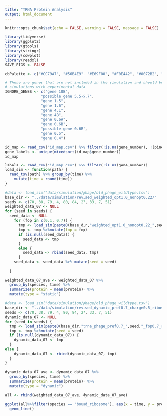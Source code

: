```yaml
---
title: "TRNA Protein Analysis"
output: html_document
---
```


```r
knitr::opts_chunk$set(echo = FALSE, warning = FALSE, message = FALSE)

library(tidyverse)
library(ggplot2)
library(gtools)
library(stringr)
library(cowplot)
library(readxl)
SAVE_FIGS <- FALSE

cbPalette <- c("#CC79A7", "#56B4E9", "#E69F00", "#F0E442", "#0072B2", "#D55E00", "#009E73", "#999999")

# These are genes that are not included in the simulation and should be removed before comparing
# simulations with experimental data
IGNORE_GENES <- c("gene 10B",
                "possible gene 5.5-5.7",
                "gene 1.5",
                "gene 1.6",
                "gene 4.1",
                "gene 4B",
                "gene 0.6A",
                "gene 0.6B",
                "possible gene 0.6B",
                "gene 0.5",
                "gene 0.4")
```

```r
id_map <- read_csv("id_map.csv") %>% filter(!is.na(gene_number), !(pinetree %in% IGNORE_GENES))
gene_labels <- unique(mixedsort(id_map$gene_number))
id_map
```

```r
labels <- read_csv("id_map.csv") %>% filter(!is.na(gene_number))
load_sim <- function(path) {
  read_tsv(path) %>% group_by(time) %>%
    mutate(time = round(time))
}

#data <- load_sim("data/simulation/phage/old_phage_wildtype.tsv")
base_dir <- "../data/simulation/revised_weighted_opt1.0_nonopt0.22/"
seeds <- c(70, 38, 79, 4, 80, 84, 27, 33, 7, 51)
weighted_data_07 <- NULL
for (seed in seeds) {
  seed_data <- NULL
    for (fop in c(0.1, 0.7)) {
      tmp <- load_sim(paste0(base_dir,"weighted_opt1.0_nonopt0.22_",seed,"_fop",fop,".tsv"))
      tmp <- tmp %>%mutate(fop = fop)
      if (is.null(seed_data)) {
        seed_data <- tmp
      }
      else {
        seed_data <- rbind(seed_data, tmp)
      }
    seed_data <- seed_data %>% mutate(seed = seed)
    
  }
```

```r
weighted_data_07_ave <- weighted_data_07 %>% 
  group_by(species, time) %>% 
  summarize(protein = mean(protein)) %>%
  mutate(type = "static")
```


```r
#data <- load_sim("data/simulation/phage/old_phage_wildtype.tsv")
base_dir <- "../data/simulation/revised_dynamic_pref0.7_charge0.5_ribospeed1.5/"
seeds <- c(70, 38, 79, 4, 80, 84, 27, 33, 7, 51)
dynamic_data_07 <- NULL
for (seed in seeds) {
  tmp <- load_sim(paste0(base_dir,"trna_phage_pref0.7_",seed,"_fop0.7_ribospeed1.5_trna50000.tsv"))
  tmp <- tmp %>%mutate(seed = seed)
  if (is.null(dynamic_data_07)) {
    dynamic_data_07 <- tmp
  }
else {
    dynamic_data_07 <- rbind(dynamic_data_07, tmp)
  }
}
```

```r
dynamic_data_07_ave <- dynamic_data_07 %>% 
  group_by(species, time) %>% 
  summarize(protein = mean(protein)) %>%
  mutate(type = "dynamic")
```

```r
all <- rbind(weighted_data_07_ave, dynamic_data_07_ave)
```

```r
ggplot(all%>%filter(species == "bound_ribosome"), aes(x = time, y = protein, color = type)) +
  geom_line()
```


